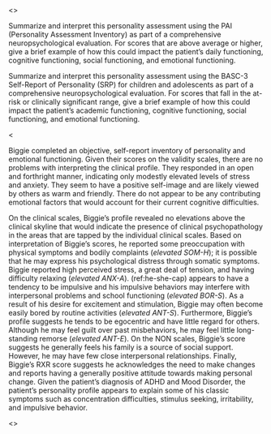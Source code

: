 <<PROMPT>>

Summarize and interpret this personality assessment using the PAI (Personality
Assessment Inventory) as part of a comprehensive neuropsychological evaluation.
For scores that are above average or higher, give a brief example of how this
could impact the patient's daily functioning, cognitive functioning, social
functioning, and emotional functioning.

Summarize and interpret this personality assessment using the BASC-3 Self-Report of Personality (SRP) for children and adolescents as part of a comprehensive neuropsychological evaluation. For scores that fall in the at-risk or clinically significant range, give a brief example of how this could impact the patient's academic functioning, cognitive functioning, social functioning, and emotional functioning.

<<EXAMPLE>>

Biggie completed an objective, self-report inventory of personality and emotional functioning. Given their scores on the validity scales, there are no problems with interpreting the clinical profile. They responded in an open and forthright manner, indicating only modestly elevated levels of stress and anxiety. They seem to have a positive self-image and are likely viewed by others as warm and friendly. There do not appear to be any contributing emotional factors that would account for their current cognitive difficulties.

On the clinical scales, Biggie's profile revealed no elevations above the clinical skyline that would indicate the presence of clinical psychopathology in the areas that are tapped by the individual clinical scales. Based on interpretation of Biggie's scores, he reported some preoccupation with physical symptoms and bodily complaints (_elevated SOM-H_); it is possible that he may express his psychological distress through somatic symptoms. Biggie reported high perceived stress, a great deal of tension, and having difficulty relaxing (_elevated ANX-A_). (ref:he-she-cap) appears to have a tendency to be impulsive and his impulsive behaviors may interfere with interpersonal problems and school functioning (_elevated BOR-S_). As a result of his desire for excitement and stimulation, Biggie may often become easily bored by routine activities (_elevated ANT-S_). Furthermore, Biggie's profile suggests he tends to be egocentric and have little regard for others. Although he may feel guilt over past misbehaviors, he may feel little long-standing remorse (_elevated ANT-E_). On the NON scales, Biggie's score suggests he generally feels his family is a source of social support. However, he may have few close interpersonal relationships. Finally, Biggie's RXR score suggests he acknowledges the need to make changes and reports having a generally positive attitude towards making personal change. Given the patient's diagnosis of ADHD and Mood Disorder, the patient's personality profile appears to explain some of his classic symptoms such as concentration difficulties, stimulus seeking, irritability, and impulsive behavior.

<<START>>
